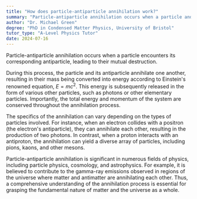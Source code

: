 ```yaml
---
title: "How does particle-antiparticle annihilation work?"
summary: "Particle-antiparticle annihilation occurs when a particle and its corresponding antiparticle collide and are destroyed."
author: "Dr. Michael Green"
degree: "PhD in Condensed Matter Physics, University of Bristol"
tutor_type: "A-Level Physics Tutor"
date: 2024-07-16
---
```


Particle-antiparticle annihilation occurs when a particle encounters its corresponding antiparticle, leading to their mutual destruction.

During this process, the particle and its antiparticle annihilate one another, resulting in their mass being converted into energy according to Einstein's renowned equation, $E=mc^2$. This energy is subsequently released in the form of various other particles, such as photons or other elementary particles. Importantly, the total energy and momentum of the system are conserved throughout the annihilation process.

The specifics of the annihilation can vary depending on the types of particles involved. For instance, when an electron collides with a positron (the electron's antiparticle), they can annihilate each other, resulting in the production of two photons. In contrast, when a proton interacts with an antiproton, the annihilation can yield a diverse array of particles, including pions, kaons, and other mesons.

Particle-antiparticle annihilation is significant in numerous fields of physics, including particle physics, cosmology, and astrophysics. For example, it is believed to contribute to the gamma-ray emissions observed in regions of the universe where matter and antimatter are annihilating each other. Thus, a comprehensive understanding of the annihilation process is essential for grasping the fundamental nature of matter and the universe as a whole.
    